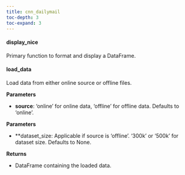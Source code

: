 ```yaml
---
title: cnn_dailymail
toc-depth: 3
toc-expand: 3
---
```







#### display_nice

Primary function to format and display a DataFrame.




 
#### load_data

Load data from either online source or offline files.


**Parameters**

- **source**: 'online' for online data, 'offline' for offline data. Defaults to 'online'.

**Parameters**

- **dataset_size: Applicable if source is 'offline'. '300k' or '500k' for dataset size. Defaults to None.

**Returns**

- DataFrame containing the loaded data.




 
